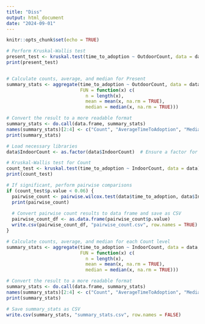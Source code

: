 ---
title: "Diss"
output: html_document
date: "2024-09-01"
---

```{r setup, include=FALSE}
knitr::opts_chunk$set(echo = TRUE)
```

```{r}
# Perform Kruskal-Wallis test
present_test <- kruskal.test(time_to_adoption ~ OutdoorCount, data = data)
print(present_test)


# Calculate counts, average, and median for Present 
summary_stats <- aggregate(time_to_adoption ~ OutdoorCount, data = data, 
                           FUN = function(x) c(
                             n = length(x), 
                             mean = mean(x, na.rm = TRUE), 
                             median = median(x, na.rm = TRUE)))

# Convert the result to a more readable format
summary_stats <- do.call(data.frame, summary_stats)
names(summary_stats)[2:4] <- c("Count", "AverageTimeToAdoption", "MedianTimeToAdoption")
print(summary_stats)
```

```{r}
# Load necessary libraries
data$IndoorCount <- as.factor(data$IndoorCount)  # Ensure a factor for grouping

# Kruskal-Wallis test for Count
count_test <- kruskal.test(time_to_adoption ~ IndoorCount, data = data)
print(count_test)

# If significant, perform pairwise comparisons
if (count_test$p.value < 0.06) {
  pairwise_count <- pairwise.wilcox.test(data$time_to_adoption, data$IndoorCount, p.adjust.method = "bonferroni")
  print(pairwise_count)
  
  # Convert pairwise count results to data frame and save as CSV
  pairwise_count_df <- as.data.frame(pairwise_count$p.value)
  write.csv(pairwise_count_df, "pairwise_count.csv", row.names = TRUE)
}

# Calculate counts, average, and median for each Count level
summary_stats <- aggregate(time_to_adoption ~ IndoorCount, data = data, 
                           FUN = function(x) c(
                             n = length(x), 
                             mean = mean(x, na.rm = TRUE), 
                             median = median(x, na.rm = TRUE)))

# Convert the result to a more readable format
summary_stats <- do.call(data.frame, summary_stats)
names(summary_stats)[2:4] <- c("Count", "AverageTimeToAdoption", "MedianTimeToAdoption")
print(summary_stats)

# Save summary_stats as CSV
write.csv(summary_stats, "summary_stats.csv", row.names = FALSE)
```
